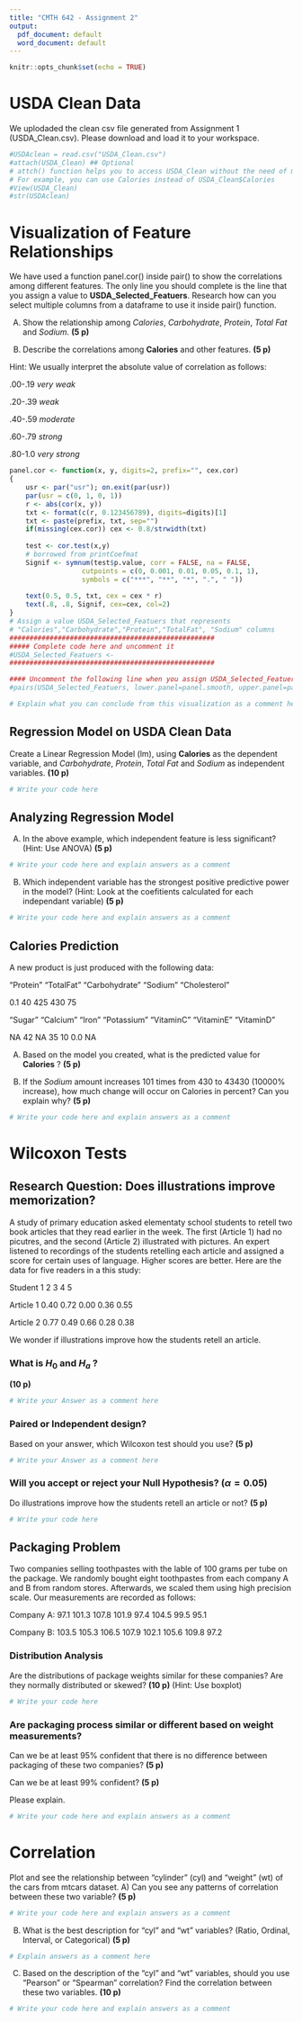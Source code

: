 ```yaml
---
title: "CMTH 642 - Assignment 2"
output:
  pdf_document: default
  word_document: default
---
```


```r
knitr::opts_chunk$set(echo = TRUE)
```

# USDA Clean Data

We uplodaded the clean csv file generated from Assignment 1 (USDA_Clean.csv).
Please download and load it to your workspace.

```r
#USDAclean = read.csv("USDA_Clean.csv")
#attach(USDA_Clean) ## Optional
# attch() function helps you to access USDA_Clean without the need of menioning it.
# For example, you can use Calories instead of USDA_Clean$Calories
#View(USDA_Clean)
#str(USDAclean)
```


# Visualization of Feature Relationships

We have used a function panel.cor() inside pair() to show the correlations among different features. The only line you should complete is the line that you assign a value to **USDA_Selected_Featuers**. Research how can you select multiple columns from a dataframe to use it inside pair() function. 

A) Show the relationship among *Calories*, *Carbohydrate*, *Protein*, *Total Fat* and *Sodium*. **(5 p)**

B) Describe the correlations among **Calories**  and other features. **(5 p)**

Hint: We usually interpret the absolute value of correlation as follows:

.00-.19 *very weak*

.20-.39 *weak*

.40-.59 *moderate*

.60-.79 *strong*

.80-1.0 *very strong*


```r
panel.cor <- function(x, y, digits=2, prefix="", cex.cor) 
{
    usr <- par("usr"); on.exit(par(usr)) 
    par(usr = c(0, 1, 0, 1)) 
    r <- abs(cor(x, y)) 
    txt <- format(c(r, 0.123456789), digits=digits)[1] 
    txt <- paste(prefix, txt, sep="") 
    if(missing(cex.cor)) cex <- 0.8/strwidth(txt) 
 
    test <- cor.test(x,y) 
    # borrowed from printCoefmat
    Signif <- symnum(test$p.value, corr = FALSE, na = FALSE, 
                  cutpoints = c(0, 0.001, 0.01, 0.05, 0.1, 1),
                  symbols = c("***", "**", "*", ".", " ")) 
 
    text(0.5, 0.5, txt, cex = cex * r) 
    text(.8, .8, Signif, cex=cex, col=2) 
}
# Assign a value USDA_Selected_Featuers that represents
# "Calories","Carbohydrate","Protein","TotalFat", "Sodium" columns
###################################################
##### Complete code here and uncomment it
#USDA_Selected_Featuers <- 
###################################################

#### Uncomment the following line when you assign USDA_Selected_Featuers to show the results
#pairs(USDA_Selected_Featuers, lower.panel=panel.smooth, upper.panel=panel.cor)

# Explain what you can conclude from this visualization as a comment here

```

## Regression Model on USDA Clean Data
Create a Linear Regression Model (lm), using **Calories** as the dependent variable, and *Carbohydrate*, *Protein*, *Total Fat* and *Sodium* as independent variables. **(10 p)**
```r
# Write your code here

```

## Analyzing Regression Model
A) In the above example, which independent feature is less significant? (Hint: Use ANOVA) **(5 p)**


```r
# Write your code here and explain answers as a comment

```
B) Which independent variable has the strongest positive predictive power in the model? (Hint: Look at the coefitients calculated for each independant variable) **(5 p)**
```r
# Write your code here and explain answers as a comment

```
## Calories Prediction
A new product is just produced with the following data:

"Protein"	"TotalFat"	"Carbohydrate"	"Sodium"	"Cholesterol"

0.1       40        425             430       75 

"Sugar"	"Calcium"	"Iron"	"Potassium"	"VitaminC"	"VitaminE"	"VitaminD"

NA      42        NA      35			    10			    0.0			    NA

A) Based on the model you created, what is the predicted value for **Calories** ? **(5 p)**

B) If the *Sodium* amount increases 101 times from 430 to 43430 (10000% increase), how much change will occur on Calories in percent? Can you explain why? **(5 p)**

```r
# Write your code here and explain answers as a comment

```

# Wilcoxon Tests

## Research Question: Does illustrations improve memorization? 
A study of primary education asked elementaty school students to retell two book articles that they read earlier in the week. The first (Article 1) had no picutres, and the second (Article 2) illustrated with pictures. An expert listened
to recordings of the students retelling each article and assigned a score for
certain uses of language. Higher scores are better. Here are the data for five readers in a this study:

Student     1     2     3     4     5

Article 1   0.40  0.72  0.00  0.36  0.55

Article 2   0.77  0.49  0.66  0.28  0.38

We wonder if illustrations improve how the students retell an article. 

### What is $H_0$ and $H_a$ ? 

**(10 p)**

```r
# Write your Answer as a comment here

```

### Paired or Independent design?

Based on your answer, which Wilcoxon test should you use? **(5 p)**
```r
# Write your Answer as a comment here

```

### Will you accept or reject your Null Hypothesis? ($\alpha = 0.05$)
Do illustrations improve how the students retell an article or not? **(5 p)**

```r
# Write your code here

```

## Packaging Problem

Two companies selling toothpastes with the lable of 100 grams per tube on the package. We randomly bought eight toothpastes from each company A and B from random stores. Afterwards, we scaled them using high precision scale. Our measurements are recorded as follows:

Company A: 97.1   101.3   107.8   101.9   97.4    104.5   99.5    95.1

Company B: 103.5  105.3   106.5   107.9   102.1   105.6   109.8   97.2

### Distribution Analysis
Are the distributions of package weights similar for these companies? Are they normally distributed or skewed? **(10 p)** (Hint: Use boxplot)

```r
# Write your code here

```

### Are packaging process similar or different based on weight measurements? 

Can we be at least 95% confident that there is no difference between packaging of these two companies? **(5 p)** 

Can we be at least 99% confident? **(5 p)** 

Please explain.

```r
# Write your code here and explain answers as a comment

```
 
# Correlation
Plot and see the relationship between "cylinder" (cyl) and "weight" (wt) of the cars from mtcars dataset. 
A) Can you see any patterns of correlation between these two variable? **(5 p)**

```r
# Write your code here and explain answers as a comment

```

B) What is the best description for "cyl" and "wt" variables? (Ratio, Ordinal, Interval, or Categorical) **(5 p)**

```r
# Explain answers as a comment here

```

C) Based on the description of the "cyl" and "wt" variables, should you use "Pearson" or "Spearman" correlation? Find the correlation between these two variables. **(10 p)**

```r
# Write your code here and explain answers as a comment

```
